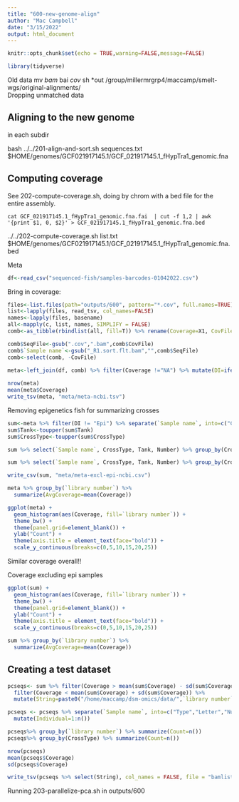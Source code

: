 ```yaml
---
title: "600-new-genome-align"
author: "Mac Campbell"
date: "3/15/2022"
output: html_document
---
```


```r
knitr::opts_chunk$set(echo = TRUE,warning=FALSE,message=FALSE)
```


```r
library(tidyverse)
```

Old data mv *bam *bai *cov *sh *out /group/millermrgrp4/maccamp/smelt-wgs/original-alignments/     
Dropping unmatched data     

## Aligning to the new genome
in each subdir

bash ../../201-align-and-sort.sh sequences.txt $HOME/genomes/GCF021917145.1/GCF_021917145.1_fHypTra1_genomic.fna


## Computing coverage
     
See 202-compute-coverage.sh, doing by chrom with a bed file for the entire assembly.    

`cat GCF_021917145.1_fHypTra1_genomic.fna.fai  | cut -f 1,2 | awk '{print $1, 0, $2}' > GCF_021917145.1_fHypTra1_genomic.fna.bed`

../../202-compute-coverage.sh list.txt $HOME/genomes/GCF021917145.1/GCF_021917145.1_fHypTra1_genomic.fna.bed
 

Meta   
```r
df<-read_csv("sequenced-fish/samples-barcodes-01042022.csv")
```

Bring in coverage:

```r
files<-list.files(path="outputs/600", pattern="*.cov", full.names=TRUE)
list<-lapply(files, read_tsv, col_names=FALSE) 
names<-lapply(files, basename)
all<-mapply(c, list, names, SIMPLIFY = FALSE)
comb<-as_tibble(rbindlist(all, fill=T)) %>% rename(Coverage=X1, CovFile=V1)

comb$SeqFile<-gsub(".cov",".bam",comb$CovFile)
comb$`Sample name`<-gsub("_R1.sort.flt.bam","",comb$SeqFile)
comb<-select(comb, -CovFile)
```


```r
meta<-left_join(df, comb) %>% filter(Coverage !="NA") %>% mutate(DI=ifelse(str_detect(`Sample name`, '^h|^H'), "HighDI",
                                                                           ifelse(str_detect(`Sample name`, '^l|^L'), "LowDI", "Epi")))
nrow(meta)
mean(meta$Coverage)
write_tsv(meta, "meta/meta-ncbi.tsv")
```

Removing epigenetics fish for summarizing crosses   
```r
sum<-meta %>% filter(DI != "Epi") %>% separate(`Sample name`, into=c("CrossType","Tank","Number"), remove=FALSE, sep="_")
sum$Tank<-toupper(sum$Tank)
sum$CrossType<-toupper(sum$CrossType)

sum %>% select(`Sample name`, CrossType, Tank, Number) %>% group_by(CrossType, Tank) %>% summarize(Count=n())

sum %>% select(`Sample name`, CrossType, Tank, Number) %>% group_by(CrossType) %>% summarize(Count=n())

write_csv(sum, "meta/meta-excl-epi-ncbi.csv")
```



```r
meta %>% group_by(`library number`) %>%
  summarize(AvgCoverage=mean(Coverage))
```

```r
ggplot(meta) +
  geom_histogram(aes(Coverage, fill=`library number`)) +
  theme_bw() +
  theme(panel.grid=element_blank()) +
  ylab("Count") +
  theme(axis.title = element_text(face="bold")) +
  scale_y_continuous(breaks=c(0,5,10,15,20,25))
```

Similar coverage overall!!

Coverage excluding epi samples
```r
ggplot(sum) +
  geom_histogram(aes(Coverage, fill=`library number`)) +
  theme_bw() +
  theme(panel.grid=element_blank()) +
  ylab("Count") +
  theme(axis.title = element_text(face="bold")) +
  scale_y_continuous(breaks=c(0,5,10,15,20,25))
```
     
```r
sum %>% group_by(`library number`) %>%
  summarize(AvgCoverage=mean(Coverage))
```


## Creating a  test dataset


```r
pcseqs<- sum %>% filter(Coverage > mean(sum$Coverage) - sd(sum$Coverage)) %>%
  filter(Coverage < mean(sum$Coverage) + sd(sum$Coverage)) %>%
  mutate(String=paste0("/home/maccamp/dsm-omics/data/",`library number`,"/",SeqFile))

pcseqs <- pcseqs %>% separate(`Sample name`, into=c("Type","Letter","Number"), remove=FALSE, sep="_" ) %>%
  mutate(Individual=1:n())

pcseqs%>% group_by(`library number`) %>% summarize(Count=n())
pcseqs%>% group_by(CrossType) %>% summarize(Count=n())

```
     
```r
nrow(pcseqs)
mean(pcseqs$Coverage)
sd(pcseqs$Coverage)
```

```r
write_tsv(pcseqs %>% select(String), col_names = FALSE, file = "bamlists/test96.bamlist")
```
     
     
Running  203-parallelize-pca.sh in outputs/600
